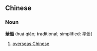 ==Chinese==
===Noun===
'''[[華]][[僑]]''' (huá qiáo; traditional; simplified: [[华侨]])

# [[overseas Chinese]]<!-- yes, it actually is idiomatic -->
